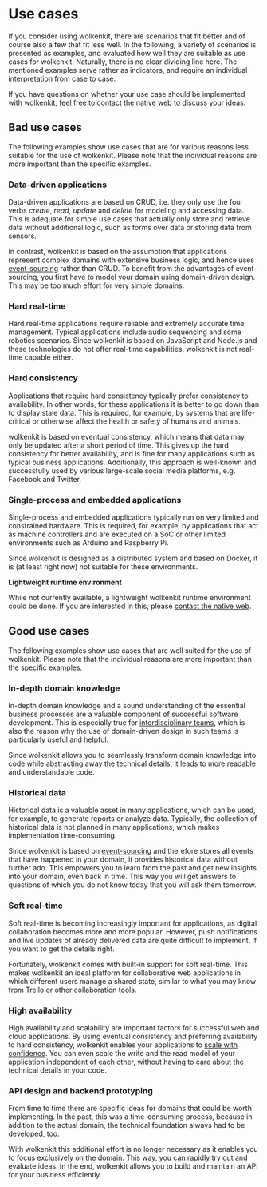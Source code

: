 
# Use cases

If you consider using wolkenkit, there are scenarios that fit better and of course also a few that fit less well. In the following, a variety of scenarios is presented as examples, and evaluated how well they are suitable as use cases for wolkenkit. Naturally, there is no clear dividing line here. The mentioned examples serve rather as indicators, and require an individual interpretation from case to case.

If you have questions on whether your use case should be implemented with wolkenkit, feel free to [contact the native web](mailto:hello@thenativeweb.io) to discuss your ideas.

## Bad use cases

The following examples show use cases that are for various reasons less suitable for the use of wolkenkit. Please note that the individual reasons are more important than the specific examples.

### Data-driven applications

Data-driven applications are based on CRUD, i.e. they only use the four verbs *create*, *read*, *update* and *delete* for modeling and accessing data. This is adequate for simple use cases that actually only store and retrieve data without additional logic, such as forms over data or storing data from sensors.

In contrast, wolkenkit is based on the assumption that applications represent complex domains with extensive business logic, and hence uses [event-sourcing](../why-wolkenkit/#learning-from-your-past) rather than CRUD. To benefit from the advantages of event-sourcing, you first have to model your domain using domain-driven design. This may be too much effort for very simple domains.

### Hard real-time

Hard real-time applications require reliable and extremely accurate time management. Typical applications include audio sequencing and some robotics scenarios. Since wolkenkit is based on JavaScript and Node.js and these technologies do not offer real-time capabilities, wolkenkit is not real-time capable either.

### Hard consistency

Applications that require hard consistency typically prefer consistency to availability. In other words, for these applications it is better to go down than to display stale data. This is required, for example, by systems that are life-critical or otherwise affect the health or safety of humans and animals.

wolkenkit is based on eventual consistency, which means that data may only be updated after a short period of time. This gives up the hard consistency for better availability, and is fine for many applications such as typical business applications. Additionally, this approach is well-known and successfully used by various large-scale social media platforms, e.g. Facebook and Twitter.

### Single-process and embedded applications

Single-process and embedded applications typically run on very limited and constrained hardware. This is required, for example, by applications that act as machine controllers and are executed on a SoC or other limited environments such as Arduino and Raspberry Pi.

Since wolkenkit is designed as a distributed system and based on Docker, it is (at least right now) not suitable for these environments.

<Hint type='tip'>

  **Lightweight runtime environment**

  While not currently available, a lightweight wolkenkit runtime environment could be done. If you are interested in this, please [contact the native web](mailto:hello@thenativeweb.io).

</Hint>

## Good use cases

The following examples show use cases that are well suited for the use of wolkenkit. Please note that the individual reasons are more important than the specific examples.

### In-depth domain knowledge

In-depth domain knowledge and a sound understanding of the essential business processes are a valuable component of successful software development. This is especially true for [interdisciplinary teams](../why-wolkenkit/#empowering-interdisciplinary-teams), which is also the reason why the use of domain-driven design in such teams is particularly useful and helpful.

Since wolkenkit allows you to seamlessly transform domain knowledge into code while abstracting away the technical details, it leads to more readable and understandable code.

### Historical data

Historical data is a valuable asset in many applications, which can be used, for example, to generate reports or analyze data. Typically, the collection of historical data is not planned in many applications, which makes implementation time-consuming.

Since wolkenkit is based on [event-sourcing](../why-wolkenkit/#learning-from-your-past) and therefore stores all events that have happened in your domain, it provides historical data without further ado. This empowers you to learn from the past and get new insights into your domain, even back in time. This way you will get answers to questions of which you do not know today that you will ask them tomorrow.

### Soft real-time

Soft real-time is becoming increasingly important for applications, as digital collaboration becomes more and more popular. However, push notifications and live updates of already delivered data are quite difficult to implement, if you want to get the details right.

Fortunately, wolkenkit comes with built-in support for soft real-time. This makes wolkenkit an ideal platform for collaborative web applications in which different users manage a shared state, similar to what you may know from Trello or other collaboration tools.

### High availability

High availability and scalability are important factors for successful web and cloud applications. By using eventual consistency and preferring availability to hard consistency, wolkenkit enables your applications to [scale with confidence](../why-wolkenkit/#scaling-with-confidence). You can even scale the write and the read model of your application independent of each other, without having to care about the technical details in your code.

### API design and backend prototyping

From time to time there are specific ideas for domains that could be worth implementing. In the past, this was a time-consuming process, because in addition to the actual domain, the technical foundation always had to be developed, too.

With wolkenkit this additional effort is no longer necessary as it enables you to focus exclusively on the domain. This way, you can rapidly try out and evaluate ideas. In the end, wolkenkit allows you to build and maintain an API for your business efficiently.
